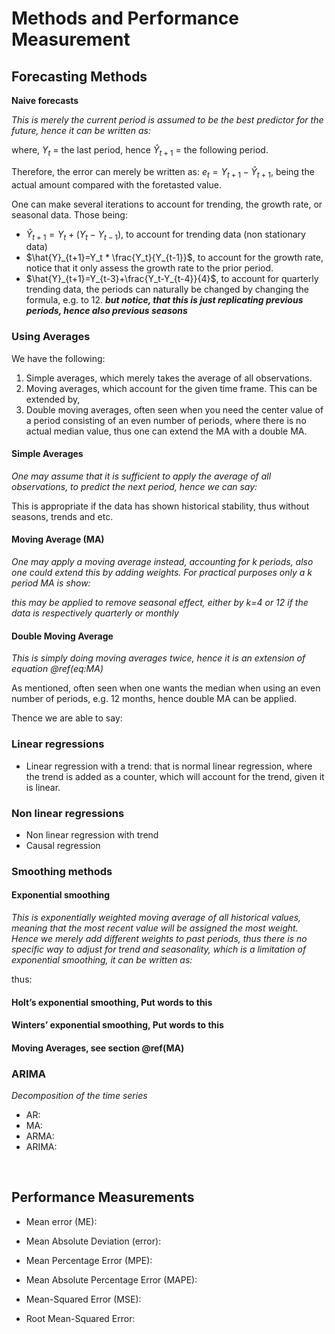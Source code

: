 
# Methods and Performance Measurement {#Methods}

## Forecasting Methods {#ForecastMethods}

**Naive forecasts**

*This is merely the current period is assumed to be the best predictor for the future, hence it can be written as:*

\begin{equation} 
\hat{Y}_{t+1}=Y_t
(\#eq:NaiveForecast)
\end{equation}

where, $Y_t$ = the last period, hence $\hat{Y}_{t+1}$ = the following period.

Therefore, the error can merely be written as: $e_t=Y_{t+1}-\hat{Y}_{t+1}$, being the actual amount compared with the foretasted value.

One can make several iterations to account for trending, the growth rate, or seasonal data. Those being:

+ $\hat{Y}_{t+1}=Y_t+(Y_t-Y_{t-1})$, to account for trending data (non stationary data)
+ $\hat{Y}_{t+1}=Y_t * \frac{Y_t}{Y_{t-1}}$, to account for the growth rate, notice that it only assess the growth rate to the prior period.
+ $\hat{Y}_{t+1}=Y_{t-3}+\frac{Y_t-Y_{t-4}}{4}$, to account for  quarterly trending data, the periods can naturally be changed by changing the formula, e.g. to 12. ***but notice, that this is just replicating previous periods, hence also previous seasons***

### Using Averages

We have the following:

1. Simple averages, which merely takes the average of all observations.
2. Moving averages, which account for the given time frame. This can be extended by,
3. Double moving averages, often seen when you need the center value of a period consisting of an even number of periods, where there is no actual median value, thus one can extend the MA with a double MA.

#### Simple Averages

*One may assume that it is sufficient to apply the average of all observations, to predict the next period, hence we can say:*

\begin{equation} 
\hat{Y}_{t+1}=\frac{1}{n}\sum^t_{i=1}Y_i
(\#eq:SimpleAverages)
\end{equation} 


This is appropriate if the data has shown historical stability, thus without seasons, trends and etc.

#### Moving Average (MA) {#MA}

*One may apply a moving average instead, accounting for k periods, also one could extend this by adding weights. For practical purposes only a k period MA is show:*

\begin{equation}
\hat{Y}_{t+1}=\frac{Y_t+Y_{t-1}+...+Y_{t-k}}{k}
(\#eq:MA)
\end{equation}

*this may be applied to remove seasonal effect, either by k=4 or 12 if the data is respectively quarterly or monthly*

#### Double Moving Average

*This is simply doing moving averages twice, hence it is an extension of equation \@ref(eq:MA)*

As mentioned, often seen when one wants the median when using an even number of periods, e.g. 12 months, hence double MA can be applied.

\begin{equation}
M_t=\hat{Y}_{t+1}=\frac{Y_t+Y_{t-1}+...+Y_{t-k+1}}{k}
(\#eq:DMA)
\end{equation}

\begin{equation}
M'_t=\frac{M_t+M_{t-1}+...+M_{t-k+1}}{k}
(\#eq:DMA2)
\end{equation}

\begin{equation}
a_t=M_t+\left(M_t-M_t\right)
\end{equation}

\begin{equation}
b_t=\frac{2}{k-1}\left(M_t-M'_t\right)
\end{equation}

Thence we are able to say:

\begin{equation}
\hat{Y}_{t+p}=a_t+b_t*p
(\#eq:DMAPPeriods)
\end{equation}


### Linear regressions

+ Linear regression with a trend: that is normal linear regression, where the trend is added as a counter, which will account for the trend, given it is linear.

### Non linear regressions

+ Non linear regression with trend
+ Causal regression

### Smoothing methods

#### Exponential smoothing

*This is exponentially weighted moving average of all historical values, meaning that the most recent value will be assigned the most weight. Hence we merely add different weights to past periods, thus there is no specific way to adjust for trend and seasonality, which is a limitation of exponential smoothing, it can be written as:*

\begin{equation}
\hat{Y}_{t+1}=\alpha Y_t+\left(1-\alpha\right)\hat{Y}_t
\end{equation}
thus:
\begin{equation}
=\hat{Y}_t+\alpha(Y_t-\hat{Y}_t)
\end{equation}



#### Holt's exponential smoothing, **Put words to this**
#### Winters' exponential smoothing, **Put words to this**
#### Moving Averages, see section \@ref(MA)


### ARIMA

*Decomposition of the time series*

+ AR:
+ MA:
+ ARMA:
+ ARIMA:

\

## Performance Measurements {#PerformanceMeasurements}

+ Mean error (ME): 

\begin{equation}
ME=\frac{1}{n}\sum_{ }^{ }\left(Y_t-\hat{Y}_t\right)$
(\#eq:ME)
\end{equation} 

+ Mean Absolute Deviation (error): 

\begin{equation}
MAD\left(i.e.\ MAE\right)\ =\ \frac{1}{n}\cdot\sum_{ }^{ }\left|Y_t-\hat{Y}_t\right|
(\#eq:MAD)
\end{equation} 

+ Mean Percentage Error (MPE): 

\begin{equation}
MPE\ =\ \frac{1}{n}\ \sum_{ }^{ }\frac{\left(Y_t-\hat{Y}_t\right)}{Y_t}
(\#eq:MPE)
\end{equation} 

+ Mean Absolute Percentage Error (MAPE): 

\begin{equation}
MAPE\ =\ \frac{1}{n}\ \sum_{ }^{ }\frac{|\left(Y_t-\hat{Y}_t\right)|}{|Y_t|}
(\#eq:MAPE)
\end{equation} 

+ Mean-Squared Error (MSE): 

\begin{equation}
MSE=\frac{1}{n}\sum_{ }^{ }(Y_t-\hat{Y}_t)^2
(\#eq:MSE)
\end{equation}

+ Root Mean-Squared Error: 

\begin{equation}
RMSE=\sqrt{MSE}
(\#eq:MSE)
\end{equation}










